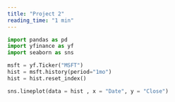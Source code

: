 ```yaml
---
title: "Project 2"
reading_time: "1 min"
---
```


```python

import pandas as pd
import yfinance as yf
import seaborn as sns

msft = yf.Ticker("MSFT")
hist = msft.history(period="1mo")
hist = hist.reset_index()

sns.lineplot(data = hist , x = "Date", y = "Close")
```
